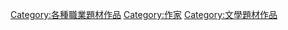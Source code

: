 [[Category:各種職業題材作品|Category:各種職業題材作品]]
[[Category:作家|Category:作家]]
[[Category:文學題材作品|Category:文學題材作品]]